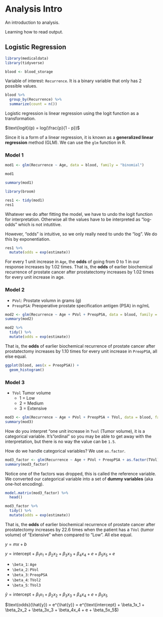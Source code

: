 
# Analysis Intro

An introduction to analysis.

Learning how to read output.

## Logistic Regression

```r
library(medicaldata)
library(tidyverse)
```

```r
blood <- blood_storage
```


Variable of interest: `Recurrence`. It is a binary variable that only has 2 possible values.

```r
blood %>%
  group_by(Recurrence) %>%
  summarize(count = n())
```

Logistic regression is linear regression using the logit function as a transformation.

$\text{logit}(p) = log(\frac{p}{1 - p})$

Since it is a form of a linear regression, it is known as a **generalized linear regression** method (GLM).
We can use the `glm` function in R.

### Model 1

```r
mod1 <- glm(Recurrence ~ Age, data = blood, family = "binomial")
```

```r
mod1
```

```r
summary(mod1)
```

```r
library(broom)
```

```r
res1 <- tidy(mod1)
res1
```

Whatever we do after fitting the model, we have to undo the logit function for interpretation.
Otherwise all the values have to be interpreted as "log-odds" which is not intutitive.

However, "odds" is intuitive, so we only really need to undo the "log".
We do this by exponentiation.

```r
res1 %>%
  mutate(odds = exp(estimate))
```

For every 1 unit increase in `Age`, the **odds** of going from 0 to 1 in our response increases by 1.02 times.
That is, the **odds** of earlier biochemical recurrence of prostate cancer after prostatectomy increases by 1.02 times for every unit increase in age.

### Model 2

- `PVol`: Prostate volumn in grams (g)
- `PreopPSA`: Preoperative prostate specification antigen (PSA) in ng/mL

```r
mod2 <- glm(Recurrence ~ Age + PVol + PreopPSA, data = blood, family = "binomial")
summary(mod2)
```

```r
mod2 %>%
  tidy() %>%
  mutate(odds = exp(estimate))
```

That is, the **odds** of earlier biochemical recurrence of prostate cancer after prostatectomy increases by 1.10 times for every unit increase in `PreopPSA`, all else equal.

```r
ggplot(blood, aes(x = PreopPSA)) +
  geom_histogram()
```

### Model 3


- `TVol` Tumor volume
  - 1 = Low
  - 2 = Medium
  - 3 = Extensive

```r
mod3 <- glm(Recurrence ~ Age + PVol + PreopPSA + TVol, data = blood, family = "binomial")
summary(mod3)
```

How do you interpret "one unit increase in `Tvol` (Tumor volume), it is a categorical variable.
It's "ordinal" so you may be able to get away with the interpretation,
but there is no way the value can be `1.5`.

How do we handle categorical variables? We use `as.factor`.

```r
mod3_factor <- glm(Recurrence ~ Age + PVol + PreopPSA + as.factor(TVol), data = blood, family = "binomial")
summary(mod3_factor)
```

Notice one of the factors was dropped, this is called the reference variable.
We converted our categorical variable into a set of **dummy variables** (aka one-hot encoding).

```r
model.matrix(mod3_factor) %>%
  head()
```

```r
mod3_factor %>%
  tidy() %>%
  mutate(odds = exp(estimate))
```

That is, the **odds** of earlier biochemical recurrence of prostate cancer after prostatectomy increases by 22.6 times when the patient has a `TVol` (tumor volume) of "Extensive" when compared to "Low".
All else equal.

$y = mx + b$

$y = \text{intercept} + \beta_1x_1 + \beta_2x_2 + \beta_3x_3 + \beta_4x_4 + e + \beta_5x_5 + e$

- `\beta_1`: `Age`
- `\beta_2`: `PVol`
- `\beta_3`: `PreopPSA`
- `\beta_4`: `TVol2`
- `\beta_5`: `TVol3`

$\hat{y} = \text{intercept} + \beta_1x_1 + \beta_2x_2 + \beta_3x_3 + \beta_4x_4 + e + \beta_5x_5$

$\text{odds}(\hat{y}) = e^{\hat{y}} = e^{\text{intercept} + \beta_1x_1 + \beta_2x_2 + \beta_3x_3 + \beta_4x_4 + e + \beta_5x_5$)
